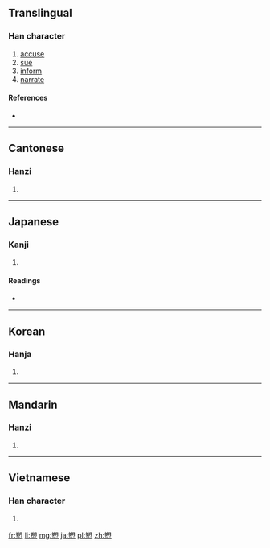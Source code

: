 {{also|訴}}
==Translingual==

===Han character===
{{Han char|rn=61|rad=心|as=10|sn=14|four=8733<sub>2</sub>|canj=廿月心 (TBP)}}

# [[accuse]]
# [[sue]]
# [[inform]]
# [[narrate]]

====References====
* {{Han ref|kx=0396.140|dkj=10988|dj=0734.210|hdz=42334.150|uh=612C|ud=24876|bh=E1C2|bd=57794}}

----

==Cantonese==

===Hanzi===
{{yue-hanzi|jyut=|y=sou3}}

# {{defn|lang=yue|sort=心10}}

----

==Japanese==

===Kanji===
{{ja-kanji|grade=|rs=心10}}

# {{defn|lang=ja|sort=心10}}

====Readings====
* {{ja-readings|on=[[そ]] (so), [[さく]] (saku)|kun=[[うったえる]] (uttaeru)}}

----

==Korean==

===Hanja===
{{ko-hanja|hangeul=[[소]], [[색]]|eumhun=|rv=so, saek|mr=so, saek|y=so, sayk}}

# {{defn|lang=ko|sort=心10}}

----

==Mandarin==

===Hanzi===
{{cmn-hanzi|pin=[[sù]] ([[su4]])|wg=su<sup>4</sup>}}

# {{defn|lang=cmn|sort=心10}}

----

==Vietnamese==

===Han character===
{{vi-hantu|[[tố]]|rs=心10}}

# {{defn|lang=vi|sort=心10}}

[[fr:愬]]
[[li:愬]]
[[mg:愬]]
[[ja:愬]]
[[pl:愬]]
[[zh:愬]]